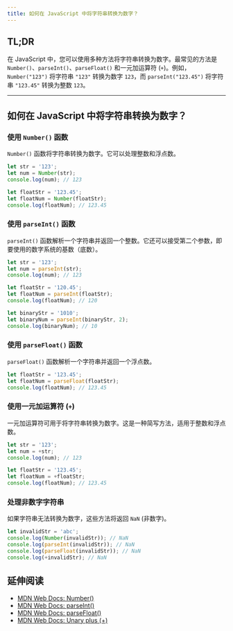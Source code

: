 ```yaml
---
title: 如何在 JavaScript 中将字符串转换为数字？
---
```


## TL;DR

在 JavaScript 中，您可以使用多种方法将字符串转换为数字。最常见的方法是 `Number()`、`parseInt()`、`parseFloat()` 和一元加运算符 (`+`)。例如，`Number("123")` 将字符串 `"123"` 转换为数字 `123`，而 `parseInt("123.45")` 将字符串 `"123.45"` 转换为整数 `123`。

***

## 如何在 JavaScript 中将字符串转换为数字？

### 使用 `Number()` 函数

`Number()` 函数将字符串转换为数字。它可以处理整数和浮点数。

```js live
let str = '123';
let num = Number(str);
console.log(num); // 123

let floatStr = '123.45';
let floatNum = Number(floatStr);
console.log(floatNum); // 123.45
```

### 使用 `parseInt()` 函数

`parseInt()` 函数解析一个字符串并返回一个整数。它还可以接受第二个参数，即要使用的数字系统的基数（底数）。

```js live
let str = '123';
let num = parseInt(str);
console.log(num); // 123

let floatStr = '120.45';
let floatNum = parseInt(floatStr);
console.log(floatNum); // 120

let binaryStr = '1010';
let binaryNum = parseInt(binaryStr, 2);
console.log(binaryNum); // 10
```

### 使用 `parseFloat()` 函数

`parseFloat()` 函数解析一个字符串并返回一个浮点数。

```js live
let floatStr = '123.45';
let floatNum = parseFloat(floatStr);
console.log(floatNum); // 123.45
```

### 使用一元加运算符 (`+`)

一元加运算符可用于将字符串转换为数字。这是一种简写方法，适用于整数和浮点数。

```js live
let str = '123';
let num = +str;
console.log(num); // 123

let floatStr = '123.45';
let floatNum = +floatStr;
console.log(floatNum); // 123.45
```

### 处理非数字字符串

如果字符串无法转换为数字，这些方法将返回 `NaN` (非数字)。

```js live
let invalidStr = 'abc';
console.log(Number(invalidStr)); // NaN
console.log(parseInt(invalidStr)); // NaN
console.log(parseFloat(invalidStr)); // NaN
console.log(+invalidStr); // NaN
```

## 延伸阅读

* [MDN Web Docs: Number()](https://developer.mozilla.org/zh-CN/docs/Web/JavaScript/Reference/Global_Objects/Number)
* [MDN Web Docs: parseInt()](https://developer.mozilla.org/zh-CN/docs/Web/JavaScript/Reference/Global_Objects/parseInt)
* [MDN Web Docs: parseFloat()](https://developer.mozilla.org/zh-CN/docs/Web/JavaScript/Reference/Global_Objects/parseFloat)
* [MDN Web Docs: Unary plus (+)](https://developer.mozilla.org/zh-CN/docs/Web/JavaScript/Reference/Operators/Unary_plus)
